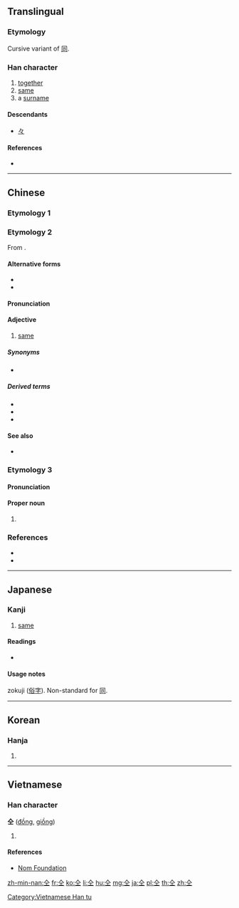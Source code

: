 {{also|同|㒰}}
==Translingual==

===Etymology===
Cursive variant of [[同]].

===Han character===
{{Han char|rn=9|rad=人|as=03|sn=5|four=80101|canj=OM,XOM|ids=⿱人工}}

# [[together]]
# [[same]]
# a [[surname]]

====Descendants====
* [[々]]

====References====
* {{Han ref|kx=0093.030|dkj=00378|dj=0196.070|hdz=10111.020|uh=4EDD|ud=20189|bh=C969|bd=51561}}

----

==Chinese==

===Etymology 1===
{{zh-see|同|v}}

===Etymology 2===
{{zh-forms}}

From {{zh-l|共}}.

====Alternative forms====
* {{zh-l|同}}
* {{zh-l|共}}

====Pronunciation====
{{zh-pron
|mn=kāng/kâng
|cat=adj
}}

====Adjective====
{{zh-adj}}

# {{lb|zh|Min Nan}} [[same]]

=====Synonyms=====
* {{zh-l|𫝛|siāng}}

=====Derived terms=====
* {{zh-l|仝款}}
* {{zh-l|無仝}}
* {{zh-l|相仝}}

====See also====
* {{q|Mandarin}} {{zh-l|同|tóng}}

===Etymology 3===

====Pronunciation====
{{zh-pron
|m=Tóng
|c=tung4
|mc=1
|oc=2
|cat=pn
}}

====Proper noun====
{{zh-proper noun}}

# {{surname|lang=zh}}

===References===
* {{thcwd|1315}}
* {{thcwda|367}}

----

==Japanese==
{{ja-see-also|同}}

===Kanji===
{{ja-kanji|grade=uc|rs=人03}}

# [[same]]

====Readings====
* {{ja-readings|on=[[どう]] (dō)|kun=[[おなじ]] (onaji)}}

====Usage notes====
zokuji ([[俗字]]). Non-standard for [[同]].

----

==Korean==

===Hanja===
{{ko-hanja|hangeul=동|rv=dong|mr=tong}}

# {{defn|lang=ko|sort=人03}}

----

==Vietnamese==

===Han character===
'''仝''' ([[đồng]], [[giồng]])

# {{defn|lang=vi}}

====References====
* [http://nomfoundation.org/common/nom_details.php?codepoint=4edd Nom Foundation]

[[Category:Vietnamese Han tu]]

[[zh-min-nan:仝]]
[[fr:仝]]
[[ko:仝]]
[[li:仝]]
[[hu:仝]]
[[mg:仝]]
[[ja:仝]]
[[pl:仝]]
[[th:仝]]
[[zh:仝]]
